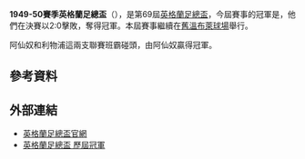 '''1949-50賽季英格蘭足總盃'''（{{lang-en|FA Cup}}），是第69屆[[英格蘭足總盃|英格蘭足總盃]]，今屆賽事的冠軍是{{fc|阿仙奴}}，他們在決賽以2:0擊敗{{fc|利物浦}}，奪得冠軍。本屆賽事繼續在[[舊溫布萊球場|舊溫布萊球場]]舉行。

阿仙奴和利物浦這兩支聯賽班霸碰頭，由阿仙奴贏得冠軍。

== 參考資料 ==
{{Reflist}}

== 外部連結 ==
* [http://www.thefa.com/thefacup 英格蘭足總盃官網]{{Webarchive|url=https://wayback.archive-it.org/all/20120424194609/http://www.thefa.com/TheFACup |date=2012-04-24 }}
* [http://www.worldfootball.net/winner/eng-fa-cup/ 英格蘭足總盃 歷屆冠軍]{{Wayback|url=http://www.worldfootball.net/winner/eng-fa-cup/ |date=20190102002248 }}
{{soccer-stub}}{{英格兰足总杯}}